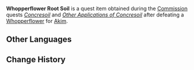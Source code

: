 {{Item Infobox
|id           = 101906
|image        = Item Parcel.png
|type         = Quest Items
|description  = Soil collected from Whopperflower roots. What will Akim use it for?
|source1      = Obtained during [[Concresoil]]
|source2      = Obtained during [[Other Applications of Concresoil]]
}}
'''Whopperflower Root Soil''' is a quest item obtained during the [[Commission]] quests ''[[Concresoil]]'' and ''[[Other Applications of Concresoil]]'' after defeating a [[Whopperflower]] for [[Akim]].

==Other Languages==
{{Other Languages
|default_hidden = 1
|en      = Whopperflower Root Soil
|zhs     = 骗骗花根系的泥土
|zhs_rm  = Piànpiànhuā Gēnxì de Nítǔ
|zht     = 騙騙花根系的泥土
|zht_rm  = Piànpiànhuā Gēnxì de Nítǔ
|ja      = トリックフラワーの根っこの土
|ja_rm   = Torikku Furawaa no Nekko no Tsuchi
|ko      = 구라구라꽃 뿌리의 진흙
|ko_rm   = Guragurakkot Ppuri-ui Jinheuk
|es      = Barro de las raíces de una Megaflora
|fr      = Terre de Fleur mensongère
|ru      = Земля с корней попрыгуньи
|th      = ดินจากรากของ Whopperflower
|th_rm   = 
|vi      = Đất Trên Rễ Hoa Lừa Dối
|de      = Lehm vom Wurzelsystem der Vaniloqua
|id      = Tanah dari Akar Whopperflower
|pt      = Solo das Raízes de uma Flor Gigante
|tr      = Yalancı Çiçek Kökü Toprağı
|it      = Terra della radice del Malefiore
}}

==Change History==
{{Change History|3.0}}
